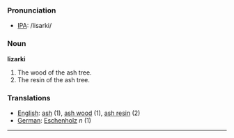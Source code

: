 === Pronunciation ===
*[[International Phonetic Alphabet|IPA]]: /lisarki/

=== Noun ===

'''lizarki''' 

#The wood of the ash tree.
#The resin of the ash tree.

=== Translations ===
*[[English]]: [[ash]] (1), [[ash wood]] (1), [[ash resin]] (2) 
*[[German]]: [[Eschenholz]] ''n'' (1)

----